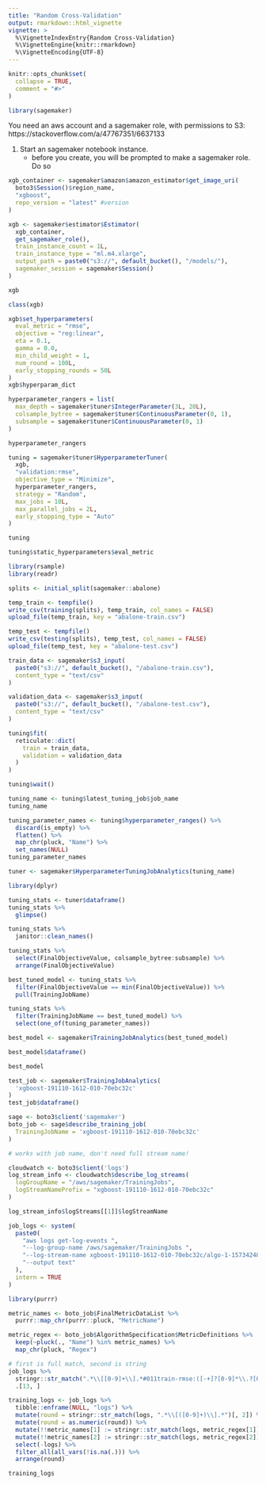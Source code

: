 ```yaml
---
title: "Random Cross-Validation"
output: rmarkdown::html_vignette
vignette: >
  %\VignetteIndexEntry{Random Cross-Validation}
  %\VignetteEngine{knitr::rmarkdown}
  %\VignetteEncoding{UTF-8}
---
```


```r
knitr::opts_chunk$set(
  collapse = TRUE,
  comment = "#>"
)
```

```r
library(sagemaker)
```

You need an aws account and a sagemaker role, with permissions to S3: 
https://stackoverflow.com/a/47767351/6637133

1. Start an sagemaker notebook instance.
   - before you create, you will be prompted to make
     a sagemaker role. Do so




```r
xgb_container <- sagemaker$amazon$amazon_estimator$get_image_uri(
  boto3$Session()$region_name,
  "xgboost",
  repo_version = "latest" #version
)
```

```r
xgb <- sagemaker$estimator$Estimator(
  xgb_container,
  get_sagemaker_role(),
  train_instance_count = 1L,
  train_instance_type = "ml.m4.xlarge",
  output_path = paste0("s3://", default_bucket(), "/models/"),
  sagemaker_session = sagemaker$Session()
)

xgb
```

```r
class(xgb)
```


```r
xgb$set_hyperparameters(
  eval_metric = "rmse",
  objective = "reg:linear",
  eta = 0.1,
  gamma = 0.0,
  min_child_weight = 1,
  num_round = 100L,
  early_stopping_rounds = 50L
)
xgb$hyperparam_dict
```

```r
hyperparameter_rangers = list(
  max_depth = sagemaker$tuner$IntegerParameter(3L, 20L),
  colsample_bytree = sagemaker$tuner$ContinuousParameter(0, 1),
  subsample = sagemaker$tuner$ContinuousParameter(0, 1)
)

hyperparameter_rangers
```
```r
tuning = sagemaker$tuner$HyperparameterTuner(
  xgb,
  "validation:rmse",
  objective_type = "Minimize",
  hyperparameter_rangers,
  strategy = "Random",
  max_jobs = 10L,
  max_parallel_jobs = 2L,
  early_stopping_type = "Auto"
)

tuning
```

```r
tuning$static_hyperparameters$eval_metric
```


```r
library(rsample)
library(readr)

splits <- initial_split(sagemaker::abalone)

temp_train <- tempfile()
write_csv(training(splits), temp_train, col_names = FALSE)
upload_file(temp_train, key = "abalone-train.csv")

temp_test <- tempfile()
write_csv(testing(splits), temp_test, col_names = FALSE)
upload_file(temp_test, key = "abalone-test.csv")
```

```r
train_data <- sagemaker$s3_input(
  paste0("s3://", default_bucket(), "/abalone-train.csv"),
  content_type = "text/csv"
)

validation_data <- sagemaker$s3_input(
  paste0("s3://", default_bucket(), "/abalone-test.csv"),
  content_type = "text/csv"
)

tuning$fit(
  reticulate::dict(
    train = train_data,
    validation = validation_data
  )
)
```

```r
tuning$wait()
```

```r
tuning_name <- tuning$latest_tuning_job$job_name
tuning_name
```

```r
tuning_parameter_names <- tuning$hyperparameter_ranges() %>%
  discard(is_empty) %>%
  flatten() %>%
  map_chr(pluck, "Name") %>%
  set_names(NULL)
tuning_parameter_names
```


```r
tuner <- sagemaker$HyperparameterTuningJobAnalytics(tuning_name)
```




```r
library(dplyr)

tuning_stats <- tuner$dataframe()
tuning_stats %>%
  glimpse()

tuning_stats %>%
  janitor::clean_names()
```

```r
tuning_stats %>%
  select(FinalObjectiveValue, colsample_bytree:subsample) %>%
  arrange(FinalObjectiveValue)
```

```r
best_tuned_model <- tuning_stats %>%
  filter(FinalObjectiveValue == min(FinalObjectiveValue)) %>%
  pull(TrainingJobName)
```

```r
tuning_stats %>%
  filter(TrainingJobName == best_tuned_model) %>%
  select(one_of(tuning_parameter_names))
```

```r
best_model <- sagemaker$TrainingJobAnalytics(best_tuned_model)
```

```r
best_model$dataframe()
```

```r
best_model
```

```r
test_job <- sagemaker$TrainingJobAnalytics(
  'xgboost-191110-1612-010-70ebc32c'
)
test_job$dataframe()
```


```r
sage <- boto3$client('sagemaker')
boto_job <- sage$describe_training_job(
  TrainingJobName = 'xgboost-191110-1612-010-70ebc32c'
)
```


```r
# works with job name, don't need full stream name!

cloudwatch <- boto3$client('logs')
log_stream_info <- cloudwatch$describe_log_streams(
  logGroupName = "/aws/sagemaker/TrainingJobs",
  logStreamNamePrefix = "xgboost-191110-1612-010-70ebc32c"
)

log_stream_info$logStreams[[1]]$logStreamName
```

```r
job_logs <- system(
  paste0(
    "aws logs get-log-events ",
    "--log-group-name /aws/sagemaker/TrainingJobs ",
    "--log-stream-name xgboost-191110-1612-010-70ebc32c/algo-1-1573424886 ",
    "--output text"
  ),
  intern = TRUE
)
```

```r
library(purrr)

metric_names <- boto_job$FinalMetricDataList %>%
  purrr::map_chr(purrr::pluck, "MetricName")

metric_regex <- boto_job$AlgorithmSpecification$MetricDefinitions %>%
  keep(~pluck(., "Name") %in% metric_names) %>%
  map_chr(pluck, "Regex")
```


```r
# first is full match, second is string
job_logs %>%
  stringr::str_match(".*\\[[0-9]+\\].*#011train-rmse:([-+]?[0-9]*\\.?[0-9]+(?:[eE][-+]?[0-9]+)?).*") %>%
  .[13, ]
```

```r
training_logs <- job_logs %>%
  tibble::enframe(NULL, "logs") %>%
  mutate(round = stringr::str_match(logs, ".*\\[([0-9]+)\\].*")[, 2]) %>%
  mutate(round = as.numeric(round)) %>%
  mutate(!!metric_names[1] := stringr::str_match(logs, metric_regex[1])[, 2]) %>%
  mutate(!!metric_names[2] := stringr::str_match(logs, metric_regex[2])[, 2]) %>%
  select(-logs) %>%
  filter_all(all_vars(!is.na(.))) %>%
  arrange(round)

training_logs
```




